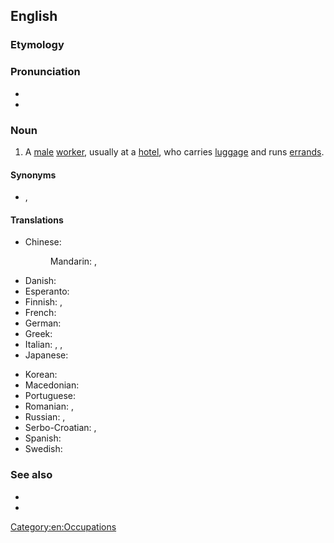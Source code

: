 {{also|bell boy}}
==English==

===Etymology===
{{compound|en|bell|boy}}

===Pronunciation===
* {{IPA|en|/ˈbɛlˌbɔɪ/}}
* {{audio|en|en-us-bellboy.ogg|Audio (US)}}

===Noun===
{{en-noun}}

# A [[male]] [[worker]], usually at a [[hotel]], who carries [[luggage]] and runs [[errand]]s.

====Synonyms====
* {{l|en|bellhop}}, {{l|en|bellman}}

====Translations====
{{trans-top|A male worker, usually at a hotel, who carries luggage and runs errands}}
* Chinese:
*: Mandarin: {{t+|cmn|服務生|sc=Hani}}, {{t+|cmn|服务生|tr=fúwùshēng|sc=Hani}}
* Danish: {{t|da|piccolo|c}}
* Esperanto: {{t+|eo|grumo|m|c}}
* Finnish: {{t|fi|hotellipoika}}, {{t+|fi|pikkolo}}
* French: {{t+|fr|chasseur|m}}
* German: {{t+|de|Hotelpage|m}}
* Greek: {{t+|el|γκρουμ|m|sc=Grek}}
* Italian: {{t+|it|boy|m}}, {{t+|it|fattorino|m}}, {{t+|it|facchino|m}}
* Japanese: {{t|ja|ベルボーイ|tr=berubōi}}
{{trans-mid}}
* Korean: {{t+|ko|사환}}
* Macedonian: {{t|mk|портир|m}}
* Portuguese: {{t+|pt|carregador|m}}
* Romanian: {{t+|ro|boy|m}}, {{t|ro|băiat de serviciu|m}}
* Russian: {{t+|ru|коридо́рный|m}}, {{t+|ru|посы́льный|m}}
* Serbo-Croatian: {{t|sh|потрчко|m}}, {{t+|sh|potrčko|m}}
* Spanish: {{t+|es|botones}}
* Swedish: {{t+|sv|piccolo}}
{{trans-bottom}}

===See also===
* {{l|en|bell captain}}
* {{l|en|bellgirl}}

[[Category:en:Occupations]]